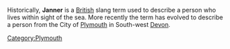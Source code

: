 Historically, '''Janner''' is a [[British]] slang term used to describe a person who lives within sight of the sea. More recently the term has evolved to describe a person from the City of [[Plymouth]] in South-west [[Devon]].

[[Category:Plymouth]]
